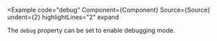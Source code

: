 
<Example
  code="debug"
  Component={Component}
  Source={Source}
  undent={2}
  highlightLines="2"
  expand
>
  The `debug` property can be set to enable debugging mode.
</Example>
